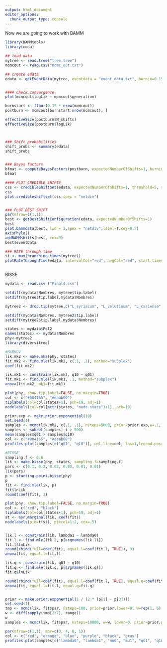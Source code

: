 ```yaml
---
output: html_document
editor_options: 
  chunk_output_type: console
---
```



Now we are going to work with BAMM

```r
library(BAMMtools)
library(coda)

## load data
mytree <- read.tree("tree.tree")
mcmcout <- read.csv("mcmc_out.txt")

## create edata
edata <- getEventData(mytree, eventdata = "event_data.txt", burnin=0.15)


#### Check convergence
plot(mcmcout$logLik ~ mcmcout$generation)

burnstart <- floor(0.15 * nrow(mcmcout))
postburn <- mcmcout[burnstart:nrow(mcmcout), ]

effectiveSize(postburn$N_shifts)
effectiveSize(postburn$logLik)



### Shift probabilities
shift_probs <- summary(edata)
shift_probs


### Bayes factors
bfmat <- computeBayesFactors(postburn, expectedNumberOfShifts=1, burnin=0.15)
bfmat

#### PLOT CREDIBLE SHIFTS
css <- credibleShiftSet(edata, expectedNumberOfShifts=1, threshold=5, set.limit = 0.95)
css
plot.credibleshiftset(css,spex = "netdiv")


### PLOT BEST SHIFT
par(mfrow=c(1,1))
best <- getBestShiftConfiguration(edata, expectedNumberOfShifts=1)
best
plot.bammdata(best, lwd = 2,spex = "netdiv",label=T,cex=0.5)
axisPhylo()
addBAMMshifts(best, cex=3)
best$eventData

### RATE through time
st <- max(branching.times(mytree))
plotRateThroughTime(edata, intervalCol="red", avgCol="red", start.time=st, ylim=c(0,0.2), cex.axis=1,ratetype='netdiv')



```


BISSE

```r

mydata <- read.csv ("Final4.csv")

setdiff(mydata$Nombres, mytree$tip.label)
setdiff(mytree$tip.label,mydata$Nombres)

mytree2 <- drop.tip(mytree,c("L_syriacum", "L_velutinum", "L_cariense", "L_oligophyllum", "L_meletonis", "L_bungei",    "L_unguiculatum", "L_olympicum"  ))

setdiff(mydata$Nombres, mytree2$tip.label)
setdiff(mytree2$tip.label,mydata$Nombres)

states <- mydata$Pol2
names(states) <- mydata$Nombres
phy<-mytree2
library(diversitree)

#MARKOV
lik.mk2 <- make.mk2(phy, states)
fit.mk2 <- find.mle(lik.mk2, c(.1, .1), method="subplex")
coef(fit.mk2)

lik.mk1 <- constrain(lik.mk2, q10 ~ q01)
fit.mk1 <- find.mle(lik.mk1, .1, method="subplex")
anova(fit.mk2, mk1=fit.mk1)

plot(phy, show.tip.label=FALSE, no.margin=TRUE)
col <- c("#004165", "#eaab00")
tiplabels(col=col[states+1], pch=19, adj=1)
nodelabels(col=col[attr(states, "node.state")+1], pch=19)

prior.exp <- make.prior.exponential(10)
set.seed(1)
samples <- mcmc(lik.mk2, c(.1, .1), nsteps=5000, prior=prior.exp,w=.1, print.every=0)
samples <- subset(samples, i > 500)
mean(samples$q01 > samples$q10)
col <- c("#004165", "#eaab00")
profiles.plot(samples[c("q01", "q10")], col.line=col, las=1,legend.pos="topright")

#BISSE
sampling.f <- 0.6
lik <- make.bisse(phy, states, sampling.f=sampling.f)
pars <- c(0.1, 0.2, 0.03, 0.03, 0.01, 0.01)
lik(pars) 
p <- starting.point.bisse(phy)
p
fit <- find.mle(lik, p)
fit$lnLik
round(coef(fit), 3)

plot(phy, show.tip.label=FALSE, no.margin=TRUE)
col <- c("red", "black")
tiplabels(col=col[states+1], pch=19, adj=1)
st <- asr.marginal(lik, coef(fit))
nodelabels(pie=t(st), piecol=1:2, cex=.5)


lik.l <- constrain(lik, lambda1 ~ lambda0)
fit.l <- find.mle(lik.l, p[argnames(lik.l)])
fit.l$lnLik
round(rbind(full=coef(fit), equal.l=coef(fit.l, TRUE)), 3)
anova(fit, equal.l=fit.l)

lik.q <- constrain(lik, q01 ~ q10)
fit.q <- find.mle(lik.q, p[argnames(lik.q)])
fit.q$lnLik

round(rbind(full=coef(fit), equal.l=coef(fit.l, TRUE), equal.q=coef(fit.q, TRUE)), 3)
anova(fit, equal.l=fit.l, equal.q=fit.q)


prior <- make.prior.exponential(1 / (2 * (p[1] - p[3])))
set.seed(1)
tmp <- mcmc(lik, fit$par, nsteps=100, prior=prior,lower=0, w=rep(1, 6), print.every=0)
w <- diff(sapply(tmp[2:7], range))
w
samples <- mcmc(lik, fit$par, nsteps=10000, w=w, lower=0, prior=prior,print.every=0)

par(mfrow=c(1,1), mar=c(3, 4, 0, 1))
col <- c("red", "orange", "blue", "purple", "black", "gray")
profiles.plot(samples[c("lambda0", "lambda1", "mu0", "mu1", "q01", "q10")], col.line=col, las=1,xlab="Speciation, extinction and transition rate", legend="topright")

```

